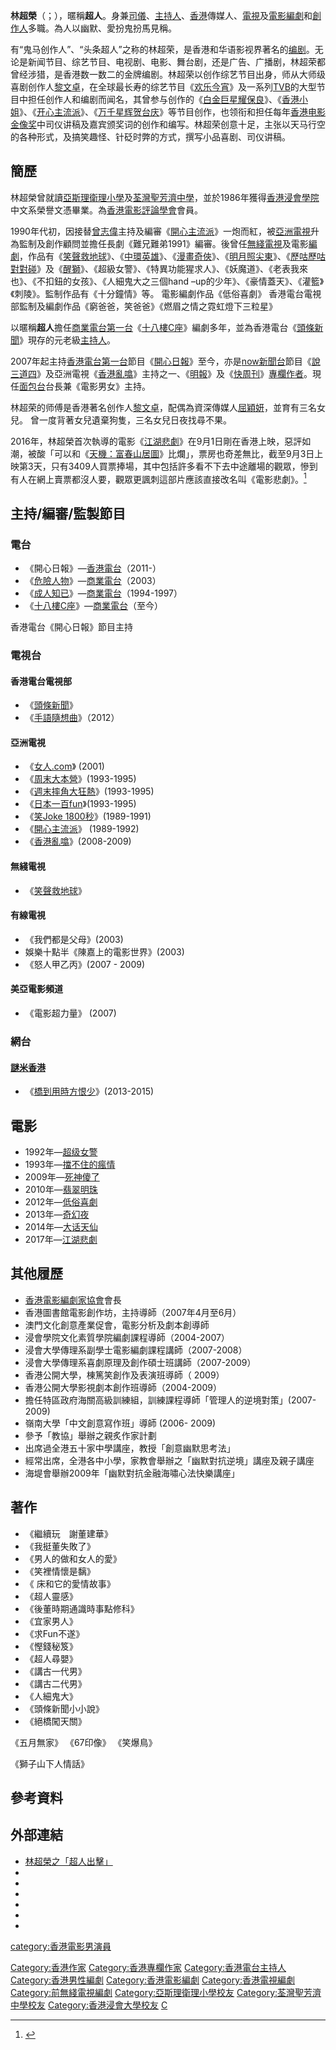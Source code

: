 {{not|林超英}}
{{藝人
|姓名 = 林超榮
|類型 = 節目主持
|圖片 =
|圖片尺寸 =
|圖片簡介 =
|本名 =
|外文名 =
|外文 = 
|羅馬拼音 = Lam Chiu Wing
|英文名 =
|暱稱 = 超人
|其他藝名 =
|國籍 = {{CNHK}}
|民族 =
|籍貫 = [[廣東|廣東]][[台山市|台山]]
|出生日期 = {{birth date and age|1961|12|14}}
|出生地點 = {{HKG-1959}}
|逝世日期 =
|逝世地點 =
|職業 = [[司儀|司儀]]、[[主持人|主持人]]、[[香港|香港]]傳媒人、[[編劇|編劇]]、[[作家|創作人]]、[[導演|導演]]
|語言 = 粵語、英語、國語
|教育程度 = [[香港浸會學院|香港浸會學院]]中文系
|母校 = [[亞斯理衛理小學|亞斯理衛理小學]]<ref>{{cite news | title=全港首間小學校內影院開幕 | url=http://www.mingpaocanada.com/tor/htm/News/20190117/HK-gfb1_r.htm | page= | publisher=明報 | date=2019-01-17 | accessdate=2021-06-22 | quote= | archive-date=2021-11-09 | archive-url=https://web.archive.org/web/20211109051644/http://www.mingpaocanada.com/tor/htm/News/20190117/HK-gfb1_r.htm | dead-url=no }}</ref><br>[[荃灣聖芳濟中學|荃灣聖芳濟中學]]
|宗教信仰 =
|配偶 = [[屈穎妍|屈穎妍]]
|父母 =
|音樂類型 =
|演奏樂器 =
|出道地點 =
|出道作 =
|出道日期 =
|代表作 =
|活躍年代 =
|唱片公司 =
|經紀公司 =
|網站 =
|相關團體 =
|獎項 =
|IMDb = 0482581
|現任成員 =
|過往成員 =
|音樂專輯 =
|電影 =
|主持節目 =
|電視劇 =
|廣播劇 =
|舞台劇 =
|書籍 =
}}

'''林超榮'''（{{lang-en |Lam Chiu Wing}}；{{bd|1961年|12月14日|||catIdx=L林}}），暱稱'''超人'''。身兼[[司儀|司儀]]、[[主持人|主持人]]、[[香港|香港]]傳媒人、[[電視|電視]]及[[電影|電影]][[編劇|編劇]]和[[作家|創作人]]多職。為人以幽默、愛扮鬼扮馬見稱。

有“鬼马创作人”、“头条超人”之称的林超荣，是香港和华语影视界著名的[[编剧|编剧]]。无论是新闻节目、综艺节目、电视剧、电影、舞台剧，还是广告、广播剧，林超荣都曾经涉猎，是香港数一数二的金牌编剧。林超荣以创作综艺节目出身，师从大师级喜剧创作人[[黎文卓|黎文卓]]，在全球最长寿的综艺节目《[[欢乐今宵|欢乐今宵]]》及一系列[[TVB|TVB]]的大型节目中担任创作人和编剧而闻名，其曾参与创作的《[[白金巨星耀保良|白金巨星耀保良]]》、《[[香港小姐|香港小姐]]》、《[[开心主流派|开心主流派]]》、《[[万千星辉贺台庆|万千星辉贺台庆]]》等节目创作，也领衔和担任每年[[香港电影金像奖|香港电影金像奖]]中司仪讲稿及嘉宾颁奖词的创作和编写。林超荣创意十足，主张以天马行空的各种形式，及搞笑趣怪、针砭时弊的方式，撰写小品喜剧、司仪讲稿。

==簡歷==
林超榮曾就讀[[亞斯理衛理小學|亞斯理衛理小學]]及[[荃灣聖芳濟中學|荃灣聖芳濟中學]]，並於1986年獲得[[香港浸會學院|香港浸會學院]]中文系榮譽文憑畢業。為[[香港電影評論學會|香港電影評論學會]]會員。

1990年代初，因接替[[曾志偉|曾志偉]]主持及編審《[[開心主流派|開心主流派]]》一炮而紅，被[[亞洲電視|亞洲電視]]升為監制及創作顧問並擔任長劇《難兄難弟1991》編審。後曾任[[無綫電視|無綫電視]]及電影[[編劇|編劇]]，作品有《[[笑聲救地球|笑聲救地球]]》、《[[中環英雄|中環英雄]]》、《[[漫畫奇俠|漫畫奇俠]]》、《[[明月照尖東|明月照尖東]]》、《[[歷咕歷咕對對碰|歷咕歷咕對對碰]]》及《[[醒獅_(電影)|醒獅]]》、《超級女警》、《特異功能猩求人》、《妖魔道》、《老表我來也》、《不扣鈕的女孩》、《人細鬼大之三個hand –up的少年》、《豪情蓋天》、《灌籃》《刺陵》。監制作品有《十分鐘情》等。
電影編劇作品《低俗喜劇》
香港電台電視部監制及編劇作品《窮爸爸，笑爸爸》《燃眉之情之霓虹燈下三粒星》

以暱稱'''超人'''擔任[[商業電台第一台|商業電台第一台]]《[[十八樓C座|十八樓C座]]》編劇多年，並為香港電台《[[頭條新聞_(香港電台)|頭條新聞]]》現存的元老級[[主持人|主持人]]。

2007年起主持[[香港電台第一台|香港電台第一台]]節目《[[開心日報|開心日報]]》至今，亦是[[now新聞台|now新聞台]]節目《[[說三道四|說三道四]]》及亞洲電視《[[香港亂噏|香港亂噏]]》主持之一、《[[明報|明報]]》及《[[快周刊|快周刊]]》[[專欄作者|專欄作者]]。現任[[面包台|面包台]]台長兼《電影男女》主持。

林超荣的师傅是香港著名创作人[[黎文卓|黎文卓]]，配偶為資深傳媒人[[屈穎妍|屈穎妍]]，並育有三名女兒。
曾一度背著女兒遺棄狗隻，三名女兒日夜找尋不果。

2016年，林超榮首次執導的電影《[[江湖悲劇|江湖悲劇]]》在9月1日剛在香港上映，惡評如潮，被酸「可以和《[[天機：富春山居圖|天機：富春山居圖]]》比爛」，票房也奇差無比，截至9月3日上映第3天，只有3409人買票捧場，其中包括許多看不下去中途離場的觀眾，慘到有人在網上賣票都沒人要，觀眾更諷刺這部片應該直接改名叫《電影悲劇》。<ref>{{cite news|url=http://www.appledaily.com.tw/realtimenews/article/new/20160904/942235|title=陳小春新片慘不忍睹　挨譙爛過《富春山居圖》|date=2016年9月4日|newspaper=''[[蘋果日報_(台灣)|蘋果日報 (台灣)]]''|accessdate=2017年9月5日|archive-date=2017年9月8日|archive-url=https://web.archive.org/web/20170908112205/http://www.appledaily.com.tw/realtimenews/article/new/20160904/942235/|dead-url=no}}</ref>

==主持/編審/監製節目==
===電台===
*《開心日報》—[[香港電台|香港電台]]（2011-）
*《[[危險人物|危險人物]]》—[[商業電台|商業電台]]（2003）
*《[[成人知已|成人知已]]》—[[商業電台|商業電台]]（1994-1997）
*《[[十八樓C座|十八樓C座]]》—[[商業電台|商業電台]]（至今）
香港電台《開心日報》節目主持

===電視台===
====香港電台電視部====
* 《[[頭條新聞|頭條新聞]]》
*《[[手語隨想曲|手語隨想曲]]》（2012）

====亞洲電視====
*《[[女人.com|女人.com]]》 (2001)
*《[[周末大本營|周末大本營]]》(1993-1995)
*《[[週末摔角大狂熱|週末摔角大狂熱]]》(1993-1995)
*《[[日本一百fun|日本一百fun]]》(1993-1995)
*《[[笑Joke_1800秒|笑Joke 1800秒]]》(1989-1991)
*《[[開心主流派|開心主流派]]》 (1989-1992)
*《[[香港亂噏|香港亂噏]]》(2008-2009)

====無綫電視====
*《[[笑聲救地球|笑聲救地球]]》

====有線電視====
*《我們都是父母》(2003)
*娛樂十點半《陳嘉上的電影世界》(2003)
*《怒人甲乙丙》(2007 - 2009)

====美亞電影頻道====
*《電影超力量》 (2007)

===網台===
====[[謎米香港|謎米香港]]====
*《[[橋到用時方恨少|橋到用時方恨少]]》(2013-2015)

==電影==
*1992年—[[超级女警|超级女警]]
*1993年—[[擋不住的瘋情|擋不住的瘋情]]
*2009年—[[死神傻了|死神傻了]]
*2010年—[[翡翠明珠|翡翠明珠]]
*2012年—[[低俗喜劇|低俗喜劇]]
*2013年—[[奇幻夜|奇幻夜]]
*2014年—[[大话天仙|大话天仙]]
*2017年—[[江湖悲劇|江湖悲劇]]

==其他履歷==
*[[香港電影編劇家協會|香港電影編劇家協會]]會長
*香港圖書館電影創作坊，主持導師（2007年4月至6月）
*澳門文化創意產業促會，電影分析及劇本創導師
*浸會學院文化素質學院編劇課程導師（2004-2007）
*浸會大學傳理系副學士電影編劇課程講師（2007-2008）
*浸會大學傳理系喜劇原理及創作碩士班講師（2007-2009）
*香港公開大學，棟篤笑創作及表演班導師（ 2009）
*香港公開大學影視劇本創作班導師（2004-2009）
*擔任特區政府海關高級訓練組，訓練課程導師「管理人的逆境對策」(2007-2009)
*嶺南大學「中文創意寫作班」導師 (2006- 2009)
*參予「教協」舉辦之親炙作家計劃
*出席過全港五十家中學講座，教授「創意幽默思考法」
*經常出席，全港各中小學，家教會舉辦之「幽默對抗逆境」講座及親子講座
*海堤會舉辦2009年「幽默對抗金融海嘯心法快樂講座」

==著作==
*《繼續玩　謝董建華》
*《我挺董失敗了》
*《男人的做和女人的愛》
*《笑裡情懷是黐》
*《 床和它的愛情故事》
*《超人靈感》
*《後董時期通識時事點修科》
*《宜家男人》
*《求Fun不遂》
*《慳錢秘笈》
*《超人尋嬰》
*《講古一代男》
*《講古二代男》
*《人細鬼大》
*《頭條新聞小小說》
*《絕橋闖天關》
《五月無家》
《67印像》
《笑爆鳥》

《獅子山下人情話》

==參考資料==
{{reflist}}

==外部連結==
*[https://web.archive.org/web/20070930210959/http://net3.hkbu.edu.hk/~studaff/ejournal/press7/articles/fly_1.php 林超榮之「超人出擊」]
* {{imdb name|0482581}}{{en}}
* {{Amg name|584260}}
* {{Amg name|728132}}
* {{hkmdb name|8636}}
* {{douban people}}
* {{Mtime people|1093478}}

{{香港電台唱片騎師}}
{{DEFAULTSORT:Lam Chiu Wing}}

[[Category:香港作家|Category:香港作家]]
[[Category:香港專欄作家|Category:香港專欄作家]]
[[Category:香港電台主持人|Category:香港電台主持人]]
[[Category:香港男性編劇|Category:香港男性編劇]]
[[Category:香港電影編劇|Category:香港電影編劇]]
[[Category:香港電視編劇|Category:香港電視編劇]]
[[category:香港電影男演員|category:香港電影男演員]]
[[Category:前無綫電視編劇|Category:前無綫電視編劇]]
[[Category:亞斯理衛理小學校友|Category:亞斯理衛理小學校友]]
[[Category:荃灣聖芳濟中學校友|Category:荃灣聖芳濟中學校友]]
[[Category:香港浸會大學校友|Category:香港浸會大學校友]]
[[Category:林姓|C]]
